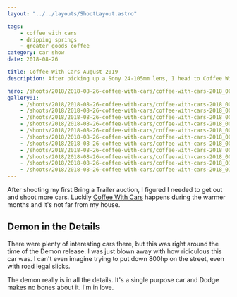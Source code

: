 ```yaml
---
layout: "../../layouts/ShootLayout.astro"

tags:
    - coffee with cars
    - dripping springs
    - greater goods coffee
category: car show
date: 2018-08-26

title: Coffee With Cars August 2019
description: After picking up a Sony 24-105mm lens, I head to Coffee With Cars.

hero: /shoots/2018/2018-08-26-coffee-with-cars/coffee-with-cars-2018_002.jpeg
gallery01:
    - /shoots/2018/2018-08-26-coffee-with-cars/coffee-with-cars-2018_001.jpeg
    - /shoots/2018/2018-08-26-coffee-with-cars/coffee-with-cars-2018_002.jpeg
    - /shoots/2018/2018-08-26-coffee-with-cars/coffee-with-cars-2018_003.jpeg
    - /shoots/2018/2018-08-26-coffee-with-cars/coffee-with-cars-2018_004.jpeg
    - /shoots/2018/2018-08-26-coffee-with-cars/coffee-with-cars-2018_005.jpeg
    - /shoots/2018/2018-08-26-coffee-with-cars/coffee-with-cars-2018_006.jpeg
    - /shoots/2018/2018-08-26-coffee-with-cars/coffee-with-cars-2018_007.jpeg
    - /shoots/2018/2018-08-26-coffee-with-cars/coffee-with-cars-2018_008.jpeg
    - /shoots/2018/2018-08-26-coffee-with-cars/coffee-with-cars-2018_009.jpeg
    - /shoots/2018/2018-08-26-coffee-with-cars/coffee-with-cars-2018_010.jpeg
    - /shoots/2018/2018-08-26-coffee-with-cars/coffee-with-cars-2018_011.jpeg
---
```


After shooting my first Bring a Trailer auction, I figured I needed to get out and shoot more cars. Luckily [Coffee With Cars](https://www.facebook.com/CoffeeWithCars/) happens during the warmer months and it's not far from my house.

## Demon in the Details

There were plenty of interesting cars there, but this was right around the time of the Demon release. I was just blown away with how ridiculous this car was. I can't even imagine trying to put down 800hp on the street, even with road legal slicks.

The demon really is in all the details. It's a single purpose car and Dodge makes no bones about it. I'm in love.
